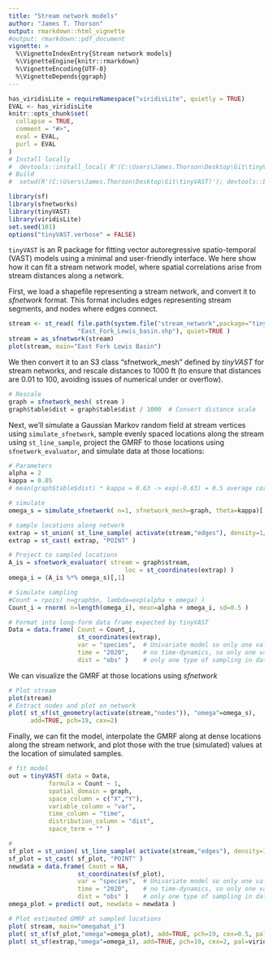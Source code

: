 ```yaml
---
title: "Stream network models"
author: "James T. Thorson"
output: rmarkdown::html_vignette
#output: rmarkdown::pdf_document
vignette: >
  %\VignetteIndexEntry{Stream network models}
  %\VignetteEngine{knitr::rmarkdown}
  %\VignetteEncoding{UTF-8}
  %\VignetteDepends{ggraph}
---
```


```r
has_viridisLite = requireNamespace("viridisLite", quietly = TRUE)
EVAL <- has_viridisLite
knitr::opts_chunk$set(
  collapse = TRUE,
  comment = "#>",
  eval = EVAL,
  purl = EVAL
)
# Install locally
#  devtools::install_local( R'(C:\Users\James.Thorson\Desktop\Git\tinyVAST)', force=TRUE, dep=FALSE )
# Build
#  setwd(R'(C:\Users\James.Thorson\Desktop\Git\tinyVAST)'); devtools::build_rmd("vignettes/web_only/stream_networks.Rmd"); rmarkdown::render( "vignettes/web_only/stream_networks.Rmd", rmarkdown::pdf_document())
```

```r
library(sf)
library(sfnetworks)
library(tinyVAST)
library(viridisLite)
set.seed(101)
options("tinyVAST.verbose" = FALSE)
```

`tinyVAST` is an R package for fitting vector autoregressive spatio-temporal (VAST) models using a minimal and user-friendly interface.
We here show how it can fit a stream network model, where spatial correlations arise from stream distances along a network.

First, we load a shapefile representing a stream network, and convert it to _sfnetwork_ format.  This format includes
edges representing stream segments, and nodes where edges connect.
```r
stream <- st_read( file.path(system.file("stream_network",package="tinyVAST"),
                   "East_Fork_Lewis_basin.shp"), quiet=TRUE )
stream = as_sfnetwork(stream)
plot(stream, main="East Fork Lewis Basin")
```

We then convert it to an S3 class "sfnetwork_mesh" defined by _tinyVAST_ for stream networks,
and rescale distances to 1000 ft (to ensure that distances are 0.01 to 100, avoiding
issues of numerical under or overflow).
```r
# Rescale
graph = sfnetwork_mesh( stream )
graph$table$dist = graph$table$dist / 1000  # Convert distance scale
```

Next, we'll simulate a Gaussian Markov random field at stream vertices using `simulate_sfnetwork`,
sample evenly spaced locations along the stream using `st_line_sample`,
project the GMRF to those locations using `sfnetwork_evaluator`, and
simulate data at those locations:
```r
# Parameters
alpha = 2
kappa = 0.05
# mean(graph$table$dist) * kappa = 0.63 -> exp(-0.63) = 0.5 average correlation

# simulate
omega_s = simulate_sfnetwork( n=1, sfnetwork_mesh=graph, theta=kappa)[,1]

# sample locations along network
extrap = st_union( st_line_sample( activate(stream,"edges"), density=1/10000))
extrap = st_cast( extrap, "POINT" )

# Project to sampled locations
A_is = sfnetwork_evaluator( stream = graph$stream,
                                loc = st_coordinates(extrap) )
omega_i = (A_is %*% omega_s)[,1]

# Simulate sampling
#Count = rpois( n=graph$n, lambda=exp(alpha + omega) )
Count_i = rnorm( n=length(omega_i), mean=alpha + omega_i, sd=0.5 )

# Format into long-form data frame expected by tinyVAST
Data = data.frame( Count = Count_i,
                   st_coordinates(extrap),
                   var = "species",  # Univariate model so only one value
                   time = "2020",    # no time-dynamics, so only one value
                   dist = "obs" )    # only one type of sampling in data
```

We can visualize the GMRF at those locations using _sfnetwork_
```r
# Plot stream
plot(stream)
# Extract nodes and plot on network
plot( st_sf(st_geometry(activate(stream,"nodes")), "omega"=omega_s),
      add=TRUE, pch=19, cex=2)
```

Finally, we can fit the model, interpolate the GMRF along at dense locations along
the stream network, and plot those with the true (simulated) values at the
location of simulated samples.
```r
# fit model
out = tinyVAST( data = Data,
           formula = Count ~ 1,
           spatial_domain = graph,
           space_column = c("X","Y"),
           variable_column = "var",
           time_column = "time",
           distribution_column = "dist",
           space_term = "" )

#
sf_plot = st_union( st_line_sample( activate(stream,"edges"), density=1/1000))
sf_plot = st_cast( sf_plot, "POINT" )
newdata = data.frame( Count = NA,
                   st_coordinates(sf_plot),
                   var = "species",  # Univariate model so only one value
                   time = "2020",    # no time-dynamics, so only one value
                   dist = "obs" )    # only one type of sampling in data
omega_plot = predict( out, newdata = newdata )

# Plot estimated GMRF at sampled locations
plot( stream, main="omegahat_i")
plot( st_sf(sf_plot,"omega"=omega_plot), add=TRUE, pch=19, cex=0.5, pal=viridis )
plot( st_sf(extrap,"omega"=omega_i), add=TRUE, pch=19, cex=2, pal=viridis )
```
